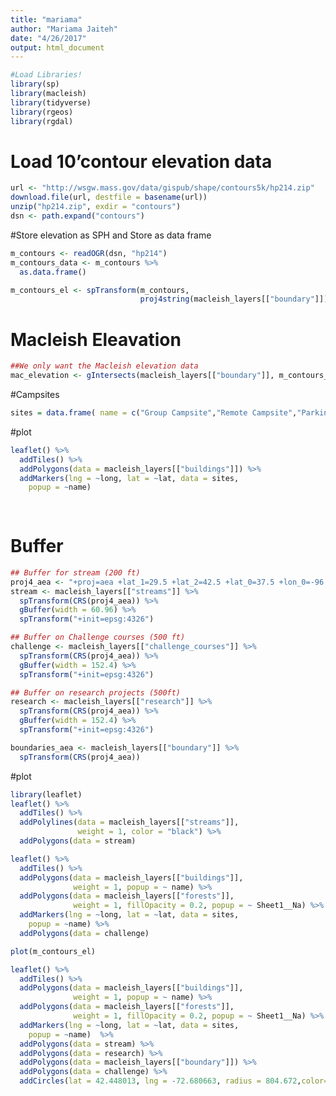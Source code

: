 ```yaml
---
title: "mariama"
author: "Mariama Jaiteh"
date: "4/26/2017"
output: html_document
---
```

```r
#Load Libraries!
library(sp)
library(macleish)
library(tidyverse)
library(rgeos)
library(rgdal)

```
# Load 10'contour elevation data
```r
url <- "http://wsgw.mass.gov/data/gispub/shape/contours5k/hp214.zip"
download.file(url, destfile = basename(url))
unzip("hp214.zip", exdir = "contours")
dsn <- path.expand("contours")

```
#Store elevation as SPH and Store as data frame
```r
m_contours <- readOGR(dsn, "hp214")
m_contours_data <- m_contours %>%
  as.data.frame()
```
```r
m_contours_el <- spTransform(m_contours,   
                             proj4string(macleish_layers[["boundary"]]))

```

# Macleish Eleavation
```r
##We only want the Macleish elevation data
mac_elevation <- gIntersects(macleish_layers[["boundary"]], m_contours_el)

```

#Campsites
```r
sites = data.frame( name = c("Group Campsite","Remote Campsite","Parking"), lat = c(42.450976,42.458570,42.448013),long = c(-72.678154,-72.674732,-72.674732))
```

#plot
```r
leaflet() %>%
  addTiles() %>%
  addPolygons(data = macleish_layers[["buildings"]]) %>%
  addMarkers(lng = ~long, lat = ~lat, data = sites,
    popup = ~name)
  
  
```


# Buffer
```r
## Buffer for stream (200 ft)
proj4_aea <- "+proj=aea +lat_1=29.5 +lat_2=42.5 +lat_0=37.5 +lon_0=-96 +x_0=0 +y_0=0 +ellps=GRS80 +datum=NAD83 +units=m +no_defs"
stream <- macleish_layers[["streams"]] %>%
  spTransform(CRS(proj4_aea)) %>%
  gBuffer(width = 60.96) %>%
  spTransform("+init=epsg:4326")

```

```r
## Buffer on Challenge courses (500 ft)
challenge <- macleish_layers[["challenge_courses"]] %>%
  spTransform(CRS(proj4_aea)) %>%
  gBuffer(width = 152.4) %>%
  spTransform("+init=epsg:4326")
```

```r
## Buffer on research projects (500ft)
research <- macleish_layers[["research"]] %>%
  spTransform(CRS(proj4_aea)) %>%
  gBuffer(width = 152.4) %>%
  spTransform("+init=epsg:4326")
```

```r
boundaries_aea <- macleish_layers[["boundary"]] %>%
  spTransform(CRS(proj4_aea))
```
#plot
```r
library(leaflet)
leaflet() %>%
  addTiles() %>%
  addPolylines(data = macleish_layers[["streams"]], 
               weight = 1, color = "black") %>%
  addPolygons(data = stream) 


```


```r
leaflet() %>%
  addTiles() %>%
  addPolygons(data = macleish_layers[["buildings"]], 
              weight = 1, popup = ~ name) %>%
  addPolygons(data = macleish_layers[["forests"]], 
              weight = 1, fillOpacity = 0.2, popup = ~ Sheet1__Na) %>%
  addMarkers(lng = ~long, lat = ~lat, data = sites,
    popup = ~name) %>%
  addPolygons(data = challenge) 

```

```r
plot(m_contours_el)
```

```r
leaflet() %>%
  addTiles() %>%
  addPolygons(data = macleish_layers[["buildings"]], 
              weight = 1, popup = ~ name) %>%
  addPolygons(data = macleish_layers[["forests"]], 
              weight = 1, fillOpacity = 0.2, popup = ~ Sheet1__Na) %>%
  addMarkers(lng = ~long, lat = ~lat, data = sites,
    popup = ~name)  %>%
  addPolygons(data = stream) %>%
  addPolygons(data = research) %>%
  addPolygons(data = macleish_layers[["boundary"]]) %>%
  addPolygons(data = challenge) %>%
  addCircles(lat = 42.448013, lng = -72.680663, radius = 804.672,color="green")
```